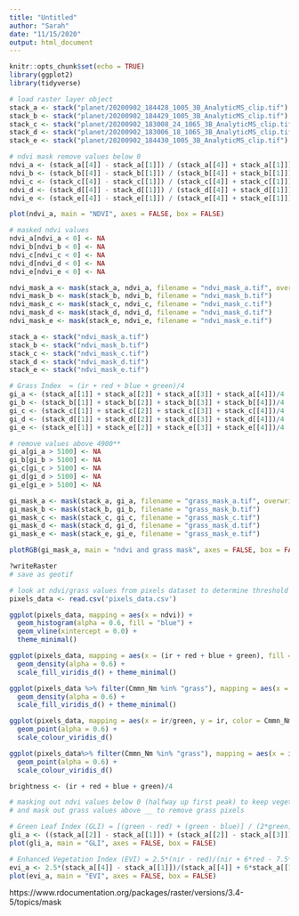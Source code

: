 ```yaml
---
title: "Untitled"
author: "Sarah"
date: "11/15/2020"
output: html_document
---
```


```r
knitr::opts_chunk$set(echo = TRUE)
library(ggplot2)
library(tidyverse)
```


```r
# load raster layer object
stack_a <- stack("planet/20200902_184428_1005_3B_AnalyticMS_clip.tif")
stack_b <- stack("planet/20200902_184429_1005_3B_AnalyticMS_clip.tif")
stack_c <- stack("planet/20200902_183008_24_1065_3B_AnalyticMS_clip.tif")
stack_d <- stack("planet/20200902_183006_18_1065_3B_AnalyticMS_clip.tif")
stack_e <- stack("planet/20200902_184430_1005_3B_AnalyticMS_clip.tif")

# ndvi mask remove values below 0
ndvi_a <- (stack_a[[4]] - stack_a[[1]]) / (stack_a[[4]] + stack_a[[1]])
ndvi_b <- (stack_b[[4]] - stack_b[[1]]) / (stack_b[[4]] + stack_b[[1]])
ndvi_c <- (stack_c[[4]] - stack_c[[1]]) / (stack_c[[4]] + stack_c[[1]])
ndvi_d <- (stack_d[[4]] - stack_d[[1]]) / (stack_d[[4]] + stack_d[[1]])
ndvi_e <- (stack_e[[4]] - stack_e[[1]]) / (stack_e[[4]] + stack_e[[1]])

plot(ndvi_a, main = "NDVI", axes = FALSE, box = FALSE)

# masked ndvi values
ndvi_a[ndvi_a < 0] <- NA
ndvi_b[ndvi_b < 0] <- NA
ndvi_c[ndvi_c < 0] <- NA
ndvi_d[ndvi_d < 0] <- NA
ndvi_e[ndvi_e < 0] <- NA

ndvi_mask_a <- mask(stack_a, ndvi_a, filename = "ndvi_mask_a.tif", overwrite = T)
ndvi_mask_b <- mask(stack_b, ndvi_b, filename = "ndvi_mask_b.tif")
ndvi_mask_c <- mask(stack_c, ndvi_c, filename = "ndvi_mask_c.tif")
ndvi_mask_d <- mask(stack_d, ndvi_d, filename = "ndvi_mask_d.tif")
ndvi_mask_e <- mask(stack_e, ndvi_e, filename = "ndvi_mask_e.tif")
```

```r
stack_a <- stack("ndvi_mask_a.tif")
stack_b <- stack("ndvi_mask_b.tif")
stack_c <- stack("ndvi_mask_c.tif")
stack_d <- stack("ndvi_mask_d.tif")
stack_e <- stack("ndvi_mask_e.tif")

# Grass Index  = (ir + red + blue + green)/4
gi_a <- (stack_a[[1]] + stack_a[[2]] + stack_a[[3]] + stack_a[[4]])/4
gi_b <- (stack_b[[1]] + stack_b[[2]] + stack_b[[3]] + stack_b[[4]])/4
gi_c <- (stack_c[[1]] + stack_c[[2]] + stack_c[[3]] + stack_c[[4]])/4
gi_d <- (stack_d[[1]] + stack_d[[2]] + stack_d[[3]] + stack_d[[4]])/4
gi_e <- (stack_e[[1]] + stack_e[[2]] + stack_e[[3]] + stack_e[[4]])/4

# remove values above 4900**
gi_a[gi_a > 5100] <- NA
gi_b[gi_b > 5100] <- NA
gi_c[gi_c > 5100] <- NA
gi_d[gi_d > 5100] <- NA
gi_e[gi_e > 5100] <- NA

gi_mask_a <- mask(stack_a, gi_a, filename = "grass_mask_a.tif", overwrite = T)
gi_mask_b <- mask(stack_b, gi_b, filename = "grass_mask_b.tif")
gi_mask_c <- mask(stack_c, gi_c, filename = "grass_mask_c.tif")
gi_mask_d <- mask(stack_d, gi_d, filename = "grass_mask_d.tif")
gi_mask_e <- mask(stack_e, gi_e, filename = "grass_mask_e.tif")

plotRGB(gi_mask_a, main = "ndvi and grass mask", axes = FALSE, box = FALSE)

?writeRaster
# save as geotif
```


```r
# look at ndvi/grass values from pixels dataset to determine threshold
pixels_data <- read.csv('pixels_data.csv')

ggplot(pixels_data, mapping = aes(x = ndvi)) +
  geom_histogram(alpha = 0.6, fill = "blue") +
  geom_vline(xintercept = 0.0) +
  theme_minimal()

ggplot(pixels_data, mapping = aes(x = (ir + red + blue + green), fill = Cmmn_Nm)) +
  geom_density(alpha = 0.6) +
  scale_fill_viridis_d() + theme_minimal()

ggplot(pixels_data %>% filter(Cmmn_Nm %in% "grass"), mapping = aes(x = ndvi, fill = Cmmn_Nm)) +
  geom_density(alpha = 0.6) +
  scale_fill_viridis_d() + theme_minimal()

ggplot(pixels_data, mapping = aes(x = ir/green, y = ir, color = Cmmn_Nm)) +
  geom_point(alpha = 0.6) +
  scale_colour_viridis_d()

ggplot(pixels_data%>% filter(Cmmn_Nm %in% "grass"), mapping = aes(x = ir - red, y = ir + red, color = Cmmn_Nm)) +
  geom_point(alpha = 0.6) +
  scale_colour_viridis_d()

brightness <- (ir + red + blue + green)/4

# masking out ndvi values below 0 (halfway up first peak) to keep vegetation pixels
# and mask out grass values above __ to remove grass pixels
```

```r
# Green Leaf Index (GLI) = [(green - red) + (green - blue)] / (2*green) + red + blue
gli_a <- ((stack_a[[2]] - stack_a[[1]]) + (stack_a[[2]] - stack_a[[3]]))/ (2*stack_a[[2]] + stack_a[[1]] + stack_a[[3]])
plot(gli_a, main = "GLI", axes = FALSE, box = FALSE)
```

```r
# Enhanced Vegetation Index (EVI) = 2.5*(nir - red)/(nir + 6*red - 7.5*blue + 1)
evi_a <- 2.5*(stack_a[[4]] - stack_a[[1]])/(stack_a[[4]] + 6*stack_a[[1]] - 7.5*stack_a[[3]])
plot(evi_a, main = "EVI", axes = FALSE, box = FALSE)
```


https://www.rdocumentation.org/packages/raster/versions/3.4-5/topics/mask